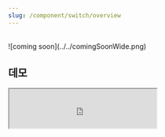 ```yaml
---
slug: /component/switch/overview
---
```


<br />
![coming soon](../../comingSoonWide.png)

## 데모

<Iframe
  src="https://sprout-storybook.vercel.app/iframe.html?args=&id=components-switch--basic&viewMode=story"
  height="80px"
/>
